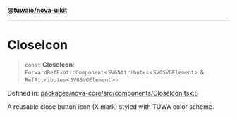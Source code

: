 [**@tuwaio/nova-uikit**](../../../README.md)

***

# CloseIcon

> `const` **CloseIcon**: `ForwardRefExoticComponent`\<`SVGAttributes`\<`SVGSVGElement`\> & `RefAttributes`\<`SVGSVGElement`\>\>

Defined in: [packages/nova-core/src/components/CloseIcon.tsx:8](https://github.com/TuwaIO/nova-uikit/blob/c5966b47098fadfcd351ee0f3acccb5fb074cf44/packages/nova-core/src/components/CloseIcon.tsx#L8)

A reusable close button icon (X mark) styled with TUWA color scheme.
